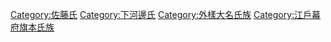 [[Category:佐藤氏|Category:佐藤氏]]
[[Category:下河邊氏|Category:下河邊氏]]
[[Category:外樣大名氏族|Category:外樣大名氏族]]
[[Category:江戶幕府旗本氏族|Category:江戶幕府旗本氏族]]